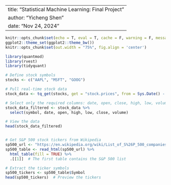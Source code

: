 
---
title: "Statistical Machine Learning: Final Project"
author: "Yicheng Shen"
date: "Nov 24, 2024"
---

```r
knitr::opts_chunk$set(echo = T, eval = T, cache = F, warning = F, message = F)
ggplot2::theme_set(ggplot2::theme_bw())
knitr::opts_chunk$set(out.width = "75%", fig.align = 'center')
```

```r
library(quantmod)
library(rvest)
library(tidyquant)

# Define stock symbols
stocks <- c("AAPL", "MSFT", "GOOG")

# Pull real-time stock data
stock_data <- tq_get(stocks, get = "stock.prices", from = Sys.Date() - 7, to = Sys.Date())

# Select only the required columns: date, open, close, high, low, volume
stock_data_filtered <- stock_data %>%
  select(symbol, date, open, high, low, close, volume)

# View the data
head(stock_data_filtered)


# Get S&P 500 stock tickers from Wikipedia
sp500_url <- "https://en.wikipedia.org/wiki/List_of_S%26P_500_companies"
sp500_table <- read_html(sp500_url) %>%
  html_table(fill = TRUE) %>%
  .[[1]]  # The first table contains the S&P 500 list

# Extract the ticker symbols
sp500_tickers <- sp500_table$Symbol
head(sp500_tickers)  # Preview the tickers
```